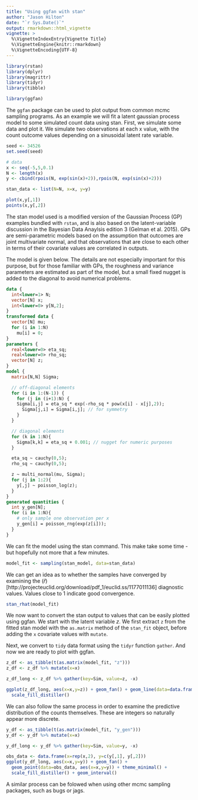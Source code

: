 ---
title: "Using ggfan with stan"
author: "Jason Hilton"
date: "`r Sys.Date()`"
output: rmarkdown::html_vignette
vignette: >
  %\VignetteIndexEntry{Vignette Title}
  %\VignetteEngine{knitr::rmarkdown}
  %\VignetteEncoding{UTF-8}
---


```{r setup}
library(rstan)
library(dplyr)
library(magrittr)
library(tidyr)
library(tibble)

library(ggfan)

```

The `ggfan` package can be used to plot output from common mcmc sampling programs.
As an example we will fit a latent gaussian process model to some simulated count data using stan. First, we simulate some data and plot it. We simulate two observations at each x value, with the count outcome values depending on a sinusoidal latent rate variable.

```{r stan_example}
seed <- 34526
set.seed(seed)

# data 
x <- seq(-5,5,0.1)
N <- length(x)
y <- cbind(rpois(N, exp(sin(x)+2)),rpois(N, exp(sin(x)+2)))

stan_data <- list(N=N, x=x, y=y)

plot(x,y[,1])
points(x,y[,2])
```

The stan model used is a modified version of the Gaussian Process (GP) examples bundled with `rstan`, and is also based on the latent-variable discussion in the Bayesian Data Anaylsis edition 3 (Gelman et al. 2015). GPs are semi-parametric models based on the assumption that outcomes are joint multivariate normal, and that observations that are close to each other in terms of their covariate values are correlated in outputs. 

The model is given below. The details are not especially important for this purpose, but for those familiar with GPs, the roughness and variance parameters are estimated as part of the model, but a small fixed nugget is added to the diagonal to avoid numerical problems.

```{stan model, output.var="stan_model",message=F, results="hide"}
data {
  int<lower=1> N;
  vector[N] x;
  int<lower=0> y[N,2];
}
transformed data {
  vector[N] mu;
  for (i in 1:N)
    mu[i] = 0;
}
parameters {
  real<lower=0> eta_sq;
  real<lower=0> rho_sq;
  vector[N] z;
}
model {
  matrix[N,N] Sigma;

  // off-diagonal elements
  for (i in 1:(N-1)) {
    for (j in (i+1):N) {
    Sigma[i,j] = eta_sq * exp(-rho_sq * pow(x[i] - x[j],2));
      Sigma[j,i] = Sigma[i,j]; // for symmetry
    }
  }

  // diagonal elements
  for (k in 1:N){
    Sigma[k,k] = eta_sq + 0.001; // nugget for numeric purposes
  }

  eta_sq ~ cauchy(0,5);
  rho_sq ~ cauchy(0,5);

  z ~ multi_normal(mu, Sigma);
  for (j in 1:2){
    y[,j] ~ poisson_log(z);
  }
}
generated quantities {
  int y_gen[N];
  for (i in 1:N){
    # only sample one observation per x
    y_gen[i] = poisson_rng(exp(z[i]));
  }
}

```

We can fit the model using the stan command. This make take some time - but hopefully not more that a few minutes.

```{r fit_model, results=FALSE, echo=TRUE}
model_fit <- sampling(stan_model, data=stan_data)
```

We can get an idea as to whether the samples have converged by examining the ($\hat{r}$)[http://projecteuclid.org/download/pdf_1/euclid.ss/1177011136] diagnostic values.
Values close to 1 indicate good convergence.

```{r rhat}
stan_rhat(model_fit)
```


We now want to convert the stan output to values that can be easily plotted using ggfan. We start with the latent variable $z$. We first extract `z` from the fitted stan model with the `as.matrix` method of the `stan_fit` object, before adding the `x` covariate values with `mutate`.

Next, we convert to `tidy` data format using the `tidyr` function `gather`. And now we are ready to plot with ggfan.


```{r convert_to_list}

z_df <- as_tibble(t(as.matrix(model_fit, "z")))
z_df <- z_df %>% mutate(x=x)

z_df_long <- z_df %>% gather(key=Sim, value=z, -x)

ggplot(z_df_long, aes(x=x,y=z)) + geom_fan() + geom_line(data=data.frame(x=x,y=sin(x)+2), aes(x=x,y=y),colour="red") + theme_minimal() + 
  scale_fill_distiller()
```


We can also follow the same process in order to examine the predictive distribution of the counts themselves. These are integers so naturally appear more discrete.

```{r observations}
y_df <- as_tibble(t(as.matrix(model_fit, "y_gen")))
y_df <- y_df %>% mutate(x=x)

y_df_long <- y_df %>% gather(key=Sim, value=y, -x)

obs_data <- data.frame(x=rep(x,2), y=c(y[,1], y[,2]))
ggplot(y_df_long, aes(x=x,y=y)) + geom_fan() + 
  geom_point(data=obs_data, aes(x=x,y=y)) + theme_minimal() + 
  scale_fill_distiller() + geom_interval()

```

A similar process can be folowed when using other mcmc sampling packages, such as bugs or jags.


